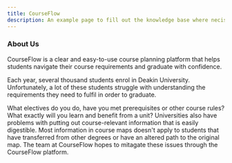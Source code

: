 ```yaml
---
title: CourseFlow
description: An example page to fill out the knowledge base where necissary.
---
```



<Card title="Welcome to CourseFlow" icon="bars" />

<CardGrid>
  <LinkCard title="GitHub" href="https://github.com/thoth-tech/CourseFlow" />
  <LinkCard
    title="Trello"
    href="https://trello.com/b/eSAkspIF/courseflow"
  />
</CardGrid>

### About Us

CourseFlow is a clear and easy-to-use course planning platform that helps students navigate their
course requirements and graduate with confidence.

Each year, several thousand students enrol in Deakin University. Unfortunately, a lot of these
students struggle with understanding the requirements they need to fulfil in order to graduate.

What electives do you do, have you met prerequisites or other course rules? What exactly will you
learn and benefit from a unit? Universities also have problems with putting out course-relevant
information that is easily digestible. Most information in course maps doesn't apply to students
that have transferred from other degrees or have an altered path to the original map. The team at
CourseFlow hopes to mitagate these issues through the CourseFlow platform.
